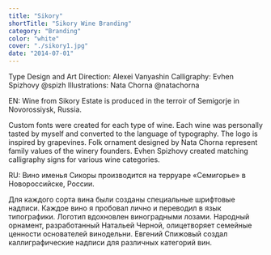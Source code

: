 ```yaml
---
title: "Sikory"
shortTitle: "Sikory Wine Branding"
category: "Branding"
color: "white"
cover: "./sikory1.jpg"
date: "2014-07-01"
---
```


Type Design and Art Direction: Alexei Vanyashin
Calligraphy: Evhen Spizhovy @spizh
Illustrations: Nata Chorna @natachorna

EN: Wine from Sikory Estate is produced in the terroir of Semigorje in Novorossiysk, Russia.

Custom fonts were created for each type of wine. Each wine was personally tasted by myself and converted to the language of typography. The logo is inspired by grapevines. Folk ornament designed by Nata Chorna represent family values of the winery founders.
Evhen Spizhovy created matching calligraphy signs for various wine categories. 

RU: Вино именья Сикоры производится на терруаре «Семигорье» в Новороссийске, России.

Для каждого сорта вина были созданы специальные шрифтовые надписи. Каждое вино я пробовал лично и переводил в язык типографики. Логотип вдохновлен виноградными лозами. Народный орнамент, разработанный Натальей Черной, олицетворяет семейные ценности основателей винодельни. Евгений Спижовый создал каллиграфические надписи для различных категорий вин.